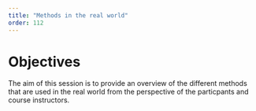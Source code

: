 ```yaml
---
title: "Methods in the real world"
order: 112
---
```


# Objectives

The aim of this session is to provide an overview of the different methods that are used in the real world from the perspective of the particpants and course instructors.
